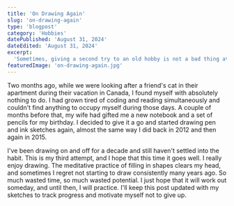 ```yaml
---
title: 'On Drawing Again'
slug: 'on-drawing-again'
type: 'blogpost'
category: 'Hobbies'
datePublished: 'August 31, 2024'
dateEdited: 'August 31, 2024'
excerpt:
  'Sometimes, giving a second try to an old hobby is not a bad thing at all.'
featuredImage: 'on-drawing-again.jpg'
---
```


Two months ago, while we were looking after a friend's cat in their apartment
during their vacation in Canada, I found myself with absolutely nothing to do. I
had grown tired of coding and reading simultaneously and couldn't find anything
to occupy myself during those days. A couple of months before that, my wife had
gifted me a new notebook and a set of pencils for my birthday. I decided to give
it a go and started drawing pen and ink sketches again, almost the same way I
did back in 2012 and then again in 2015.

I've been drawing on and off for a decade and still haven't settled into the
habit. This is my third attempt, and I hope that this time it goes well. I
really enjoy drawing. The meditative practice of filling in shapes clears my
head, and sometimes I regret not starting to draw consistently many years ago.
So much wasted time, so much wasted potential. I just hope that it will work out
someday, and until then, I will practice. I'll keep this post updated with my
sketches to track progress and motivate myself not to give up.
